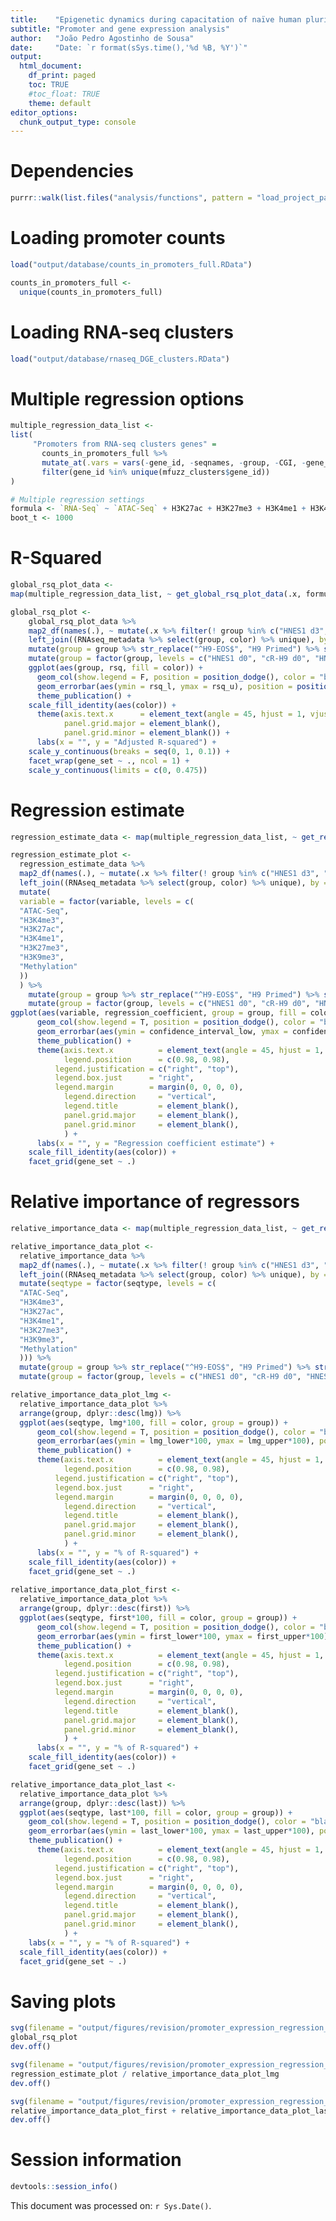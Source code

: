 ```yaml
---
title:    "Epigenetic dynamics during capacitation of naïve human pluripotent stem cells"
subtitle: "Promoter and gene expression analysis"
author:   "João Pedro Agostinho de Sousa"
date:     "Date: `r format(sSys.time(),'%d %B, %Y')`"
output:
  html_document:
    df_print: paged
    toc: TRUE
    #toc_float: TRUE
    theme: default
editor_options:
  chunk_output_type: console
---
```


# Dependencies
```r

purrr::walk(list.files("analysis/functions", pattern = "load_project_packages", full.names = T), source)

```

# Loading promoter counts
```r

load("output/database/counts_in_promoters_full.RData")

counts_in_promoters_full <- 
  unique(counts_in_promoters_full)

```

# Loading RNA-seq clusters
```r

load("output/database/rnaseq_DGE_clusters.RData")

```

# Multiple regression options
```r

multiple_regression_data_list <-
list(
     "Promoters from RNA-seq clusters genes" = 
       counts_in_promoters_full %>%
       mutate_at(.vars = vars(-gene_id, -seqnames, -group, -CGI, -gene_biotype), .funs = ~ scales::rescale(.x, to = c(0,1))) %>%
       filter(gene_id %in% unique(mfuzz_clusters$gene_id)) 
)

# Multiple regression settings
formula <- `RNA-Seq` ~ `ATAC-Seq` + H3K27ac + H3K27me3 + H3K4me1 + H3K4me3 + H3K9me3 + Methylation + H3K27ac:H3K4me3
boot_t <- 1000

```

# R-Squared
```r

global_rsq_plot_data <- 
map(multiple_regression_data_list, ~ get_global_rsq_plot_data(.x, formula, boot_t))

global_rsq_plot <- 
    global_rsq_plot_data %>%
    map2_df(names(.), ~ mutate(.x %>% filter(! group %in% c("HNES1 d3", "cR-H9-EOS d3")), gene_set = .y)) %>% 
    left_join((RNAseq_metadata %>% select(group, color) %>% unique), by = "group") %>% 
    mutate(group = group %>% str_replace("^H9-EOS$", "H9 Primed") %>% str_remove("-EOS")) %>%
    mutate(group = factor(group, levels = c("HNES1 d0", "cR-H9 d0", "HNES1 d10", "cR-H9 d10", "cR-H9 d20X", "cR-H9 d20E", "H9 Primed"))) %>%
    ggplot(aes(group, rsq, fill = color)) +
	  geom_col(show.legend = F, position = position_dodge(), color = "black") +
	  geom_errorbar(aes(ymin = rsq_l, ymax = rsq_u), position = position_dodge(width = 0.9), width = .3) +
	  theme_publication() +
    scale_fill_identity(aes(color)) +
	  theme(axis.text.x      = element_text(angle = 45, hjust = 1, vjust = 1),
	        panel.grid.major = element_blank(), 
	        panel.grid.minor = element_blank()) +
	  labs(x = "", y = "Adjusted R-squared") +
    scale_y_continuous(breaks = seq(0, 1, 0.1)) +
    facet_wrap(gene_set ~ ., ncol = 1) +
    scale_y_continuous(limits = c(0, 0.475))

```

# Regression estimate
```r

regression_estimate_data <- map(multiple_regression_data_list, ~ get_regression_estimate_data(.x, formula, boot_t))

regression_estimate_plot <- 
  regression_estimate_data %>% 
  map2_df(names(.), ~ mutate(.x %>% filter(! group %in% c("HNES1 d3", "cR-H9-EOS d3")), gene_set = .y)) %>% 
  left_join((RNAseq_metadata %>% select(group, color) %>% unique), by = "group") %>% 
  mutate(
  variable = factor(variable, levels = c(
  "ATAC-Seq",
  "H3K4me3",
  "H3K27ac",
  "H3K4me1",
  "H3K27me3",
  "H3K9me3",
  "Methylation"
  ))
  ) %>%
    mutate(group = group %>% str_replace("^H9-EOS$", "H9 Primed") %>% str_remove("-EOS")) %>%
    mutate(group = factor(group, levels = c("HNES1 d0", "cR-H9 d0", "HNES1 d10", "cR-H9 d10", "cR-H9 d20X", "cR-H9 d20E", "H9 Primed"))) %>%
ggplot(aes(variable, regression_coefficient, group = group, fill = color)) +
	  geom_col(show.legend = T, position = position_dodge(), color = "black") +
	  geom_errorbar(aes(ymin = confidence_interval_low, ymax = confidence_interval_high), position = position_dodge(width = 0.9), width = .3) +
	  theme_publication() +
	  theme(axis.text.x          = element_text(angle = 45, hjust = 1, vjust = 1),
	        legend.position      = c(0.98, 0.98),
          legend.justification = c("right", "top"),
          legend.box.just      = "right",
          legend.margin        = margin(0, 0, 0, 0),
	        legend.direction     = "vertical",
	        legend.title         = element_blank(), 
	        panel.grid.major     = element_blank(), 
	        panel.grid.minor     = element_blank(),
	        ) +
	  labs(x = "", y = "Regression coefficient estimate") +
    scale_fill_identity(aes(color)) +
    facet_grid(gene_set ~ .)

```

# Relative importance of regressors
```r

relative_importance_data <- map(multiple_regression_data_list, ~ get_relative_importance_data(.x, formula, boot_t))

relative_importance_data_plot <- 
  relative_importance_data %>%
  map2_df(names(.), ~ mutate(.x %>% filter(! group %in% c("HNES1 d3", "cR-H9-EOS d3")), gene_set = .y)) %>% 
  left_join((RNAseq_metadata %>% select(group, color) %>% unique), by = "group") %>% 
  mutate(seqtype = factor(seqtype, levels = c(
  "ATAC-Seq",
  "H3K4me3",
  "H3K27ac",
  "H3K4me1",
  "H3K27me3",
  "H3K9me3",
  "Methylation"
  ))) %>%
  mutate(group = group %>% str_replace("^H9-EOS$", "H9 Primed") %>% str_remove("-EOS")) %>%
  mutate(group = factor(group, levels = c("HNES1 d0", "cR-H9 d0", "HNES1 d10", "cR-H9 d10", "cR-H9 d20X", "cR-H9 d20E", "H9 Primed")))

relative_importance_data_plot_lmg <- 
  relative_importance_data_plot %>% 
  arrange(group, dplyr::desc(lmg)) %>%
  ggplot(aes(seqtype, lmg*100, fill = color, group = group)) +
	  geom_col(show.legend = T, position = position_dodge(), color = "black") +
	  geom_errorbar(aes(ymin = lmg_lower*100, ymax = lmg_upper*100), position = position_dodge(width = 0.9), width = .3) +
	  theme_publication() +
	  theme(axis.text.x          = element_text(angle = 45, hjust = 1, vjust = 1),
	        legend.position      = c(0.98, 0.98),
          legend.justification = c("right", "top"),
          legend.box.just      = "right",
          legend.margin        = margin(0, 0, 0, 0),
	        legend.direction     = "vertical",
	        legend.title         = element_blank(),
	        panel.grid.major     = element_blank(), 
	        panel.grid.minor     = element_blank(),
	        ) +
	  labs(x = "", y = "% of R-squared") +
    scale_fill_identity(aes(color)) +
    facet_grid(gene_set ~ .)
   
relative_importance_data_plot_first <-
  relative_importance_data_plot %>% 
  arrange(group, dplyr::desc(first)) %>% 
  ggplot(aes(seqtype, first*100, fill = color, group = group)) +
	  geom_col(show.legend = T, position = position_dodge(), color = "black") +
	  geom_errorbar(aes(ymin = first_lower*100, ymax = first_upper*100), position = position_dodge(width = 0.9), width = .3) +
	  theme_publication() +
	  theme(axis.text.x          = element_text(angle = 45, hjust = 1, vjust = 1),
	        legend.position      = c(0.98, 0.98),
          legend.justification = c("right", "top"),
          legend.box.just      = "right",
          legend.margin        = margin(0, 0, 0, 0),
	        legend.direction     = "vertical",
	        legend.title         = element_blank(),
	        panel.grid.major     = element_blank(), 
	        panel.grid.minor     = element_blank(),
	        ) +
	  labs(x = "", y = "% of R-squared") +
    scale_fill_identity(aes(color)) +
    facet_grid(gene_set ~ .)

relative_importance_data_plot_last <-
  relative_importance_data_plot %>% 
  arrange(group, dplyr::desc(last)) %>% 
  ggplot(aes(seqtype, last*100, fill = color, group = group)) +
	geom_col(show.legend = T, position = position_dodge(), color = "black") +
	geom_errorbar(aes(ymin = last_lower*100, ymax = last_upper*100), position = position_dodge(width = 0.9), width = .3) +
	theme_publication() +
	  theme(axis.text.x          = element_text(angle = 45, hjust = 1, vjust = 1),
	        legend.position      = c(0.98, 0.98),
          legend.justification = c("right", "top"),
          legend.box.just      = "right",
          legend.margin        = margin(0, 0, 0, 0),
	        legend.direction     = "vertical",
	        legend.title         = element_blank(),
	        panel.grid.major     = element_blank(), 
	        panel.grid.minor     = element_blank(),
	        ) +
	labs(x = "", y = "% of R-squared") +
  scale_fill_identity(aes(color)) +
  facet_grid(gene_set ~ .)

```

# Saving plots
```r

svg(filename = "output/figures/revision/promoter_expression_regression_1.svg", width = 3, height = 3.5)
global_rsq_plot
dev.off()

svg(filename = "output/figures/revision/promoter_expression_regression_2.svg", width = 6, height = 7)
regression_estimate_plot / relative_importance_data_plot_lmg
dev.off()

svg(filename = "output/figures/revision/promoter_expression_regression_3.svg", width = 9, height = 6)
relative_importance_data_plot_first + relative_importance_data_plot_last
dev.off()

```

# Session information
```r

devtools::session_info()

```

This document was processed on: `r Sys.Date()`.
